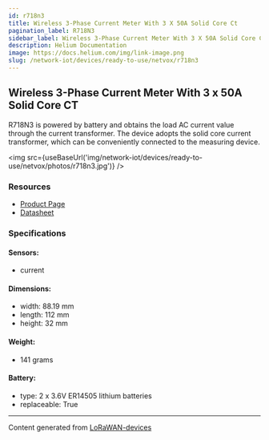 ```yaml
---
id: r718n3
title: Wireless 3-Phase Current Meter With 3 X 50A Solid Core Ct
pagination_label: R718N3
sidebar_label: Wireless 3-Phase Current Meter With 3 X 50A Solid Core Ct
description: Helium Documentation
image: https://docs.helium.com/img/link-image.png
slug: /network-iot/devices/ready-to-use/netvox/r718n3
---
```



## Wireless 3-Phase Current Meter With 3 x 50A Solid Core CT

R718N3 is powered by battery and obtains the load AC current value through the current transformer.
The device adopts the solid core current transformer, which can be conveniently connected to the
measuring device.

<img src={useBaseUrl('img/network-iot/devices/ready-to-use/netvox/photos/r718n3.jpg')} />

### Resources

- [Product Page](http://www.netvox.com.tw/product.asp?pro=R718N3)
- [Datasheet](http://www.netvox.com.tw/um/R718N3/R718N3datasheet.pdf)

### Specifications

#### Sensors:

- current

#### Dimensions:

- width: 88.19 mm
- length: 112 mm
- height: 32 mm

#### Weight:

- 141 grams

#### Battery:

- type: 2 x 3.6V ER14505 lithium batteries
- replaceable: True

---

Content generated from [LoRaWAN-devices](https://github.com/TheThingsNetwork/lorawan-devices)
